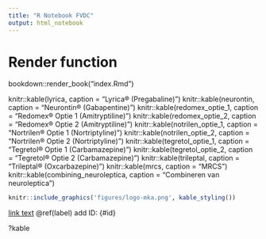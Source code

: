 ```yaml
---
title: "R Notebook FVDC"
output: html_notebook
---
```

# Render function
bookdown::render_book("index.Rmd")

knitr::kable(lyrica, caption = "Lyrica® (Pregabaline)")
knitr::kable(neurontin, caption = "Neurontin® (Gabapentine)")
knitr::kable(redomex_optie_1, caption = "Redomex® Optie 1 (Amitryptiline)")
knitr::kable(redomex_optie_2, caption = "Redomex® Optie 2 (Amitryptiline)")
knitr::kable(notrilen_optie_1, caption = "Nortrilen® Optie 1 (Nortriptyline)")
knitr::kable(notrilen_optie_2, caption = "Nortrilen® Optie 2 (Nortriptyline)")
knitr::kable(tegretol_optie_1, caption = "Tegretol® Optie 1 (Carbamazepine)")
knitr::kable(tegretol_optie_2, caption = "Tegretol® Optie 2 (Carbamazepine)")
knitr::kable(trileptal, caption = "Trileptal® (Oxcarbazepine)")
knitr::kable(mrcs, caption = "MRCS")
knitr::kable(combining_neuroleptica, caption = "Combineren van neuroleptica")

```r
knitr::include_graphics('figures/logo-mka.png', kable_styling())
```

[link text](#ID)
\@ref(label)
add ID: {#id} 

?kable

